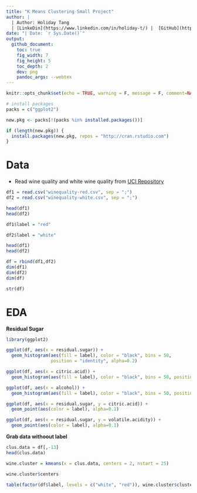 ```yaml
---
title: "K Means Clustering Small Project"
author: |
  | Author: Holiday Tang 
  | [LinkeDin](https://www.linkedin.com/in/holiday-t/) |  [GitHub](https://github.com/holiday007) | [Kaggle Novice](https://www.kaggle.com/holibae007)
date: "| Date: `r Sys.Date()`"
output:
  github_document:
    toc: true
    fig_width: 7
    fig_height: 5
    toc_depth: 2
    dev: png
    pandoc_args: --webtex
---
```


```r
knitr::opts_chunk$set(echo = TRUE, warning = F, message = F, comment=NA, cache=T)

# install packages
packs = c("ggplot2")

new.pkg <- packs[!(packs %in% installed.packages())]

if (length(new.pkg)) {
  install.packages(new.pkg, repos = "http://cran.rstudio.com")
}
```

# Data

* Read wine quality and white wine quality from [UCI Repository](http://archive.ics.uci.edu/ml/machine-learning-databases/wine-quality/)

```r
df1 = read.csv("winequality-red.csv", sep = ";")
df2 = read.csv("winequality-white.csv", sep = ";")

head(df1)
head(df2)
```

```r
df1$label = "red"
```

```r
df2$label = "white"
```

```r
head(df1)
head(df2)
```

```r
df = rbind(df1,df2)
dim(df1)
dim(df2)
dim(df)
```

```r
str(df)
```

# EDA

**Residual Sugar**

```r
library(ggplot2)

ggplot(df, aes(x = residual.sugar)) + 
  geom_histogram(aes(fill = label), color = "black", bins = 50, 
                 position = "identity", alpha=0.2)
```

```r
ggplot(df, aes(x = citric.acid)) + 
  geom_histogram(aes(fill = label), color = "black", bins = 50, position = "identity", alpha = 0.4)
```

```r
ggplot(df, aes(x = alcohol)) + 
  geom_histogram(aes(fill = label), color = "black", bins = 50, position = "identity", alpha = 0.4)
```

```r
ggplot(df, aes(x = residual.sugar, y = citric.acid)) + 
  geom_point(aes(color = label), alpha=0.1)
```

```r
ggplot(df, aes(x = residual.sugar, y = volatile.acidity)) + 
  geom_point(aes(color = label), alpha=0.1)
```

**Grab data withoout label**


```r
clus.data = df[,-13]
head(clus.data)
```

```r
wine.cluster = kmeans(x = clus.data, centers = 2, nstart = 25)
```

```r
wine.cluster$centers
```

```r
table(factor(df$label, levels = c("white", "red")), wine.cluster$cluster)
```

